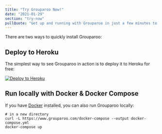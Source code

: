 ```yaml
---
title: "Try Grouparoo Now!"
date: "2021-01-29"
section: "try-now"
pullQuote: "Get up and running with Grouparoo in just a few minutes to see what it's all about!"
---
```


There are two ways to quickly install Grouparoo:

## Deploy to Heroku

The simplest way to see Grouparoo in action is to deploy it to Heroku for free:

[![Deploy to Heroku](https://www.herokucdn.com/deploy/button.svg)](https://heroku.com/deploy?template=https://github.com/grouparoo/app-example)

## Run locally with Docker & Docker Compose

If you have [Docker](https://www.docker.com/) installed, you can also run Grouparoo locally:

    # in a new directory
    curl -L https://www.grouparoo.com/docker-compose --output docker-compose.yml
    docker-compose up

